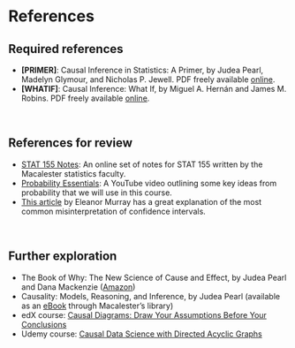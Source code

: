 # References {-}

## Required references {-}

- **[PRIMER]**: Causal Inference in Statistics: A Primer, by Judea Pearl, Madelyn Glymour, and Nicholas P. Jewell. PDF freely available [online](http://bayes.cs.ucla.edu/PRIMER/).
- **[WHATIF]**: Causal Inference: What If, by Miguel A. Hernán and James M. Robins. PDF freely available [online](https://www.hsph.harvard.edu/miguel-hernan/causal-inference-book/).


<br>


## References for review {-}

- [STAT 155 Notes](https://bcheggeseth.github.io/Stat155Notes/): An online set of notes for STAT 155 written by the Macalester statistics faculty.
- [Probability Essentials](https://youtu.be/acofPsJDq5Y): A YouTube video outlining some key ideas from probability that we will use in this course.
- [This article](https://medium.com/@EpiEllie/having-confidence-in-confidence-intervals-8f881712d837) by Eleanor Murray has a great explanation of the most common misinterpretation of confidence intervals.

<br>


## Further exploration {-}

- The Book of Why: The New Science of Cause and Effect, by Judea Pearl and Dana Mackenzie ([Amazon](https://www.amazon.com/Book-Why-Science-Cause-Effect/dp/046509760X))
- Causality: Models, Reasoning, and Inference, by Judea Pearl (available as an [eBook](http://linker2.worldcat.org/?jHome=https%3A%2F%2Fgo.openathens.net%2Fredirector%2Fmacalester.edu%3Furl%3Dhttps%3A%2F%2Fdoi.org%2F10.1017%2FCBO9780511803161&linktype=best) through Macalester's library)
- edX course: [Causal Diagrams: Draw Your Assumptions Before Your Conclusions](https://www.edx.org/course/causal-diagrams-draw-your-assumptions-before-your)
- Udemy course: [Causal Data Science with Directed Acyclic Graphs](https://www.udemy.com/course/causal-data-science/)
